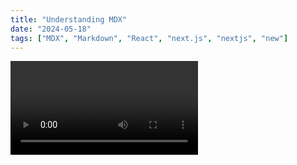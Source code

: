 ```yaml
---
title: "Understanding MDX"
date: "2024-05-18"
tags: ["MDX", "Markdown", "React", "next.js", "nextjs", "new"]
---
```


<Video id="0pEbT-NwmHk?si=wnLlJVgdr_N-tafe" />

## MDX

MDX is a powerful tool that allows you to use JSX in your markdown documents. It is an authorable format that combines Markdown and JSX syntax to enable you to use React components within your content.

```ts
const sum = (num1: number, num2: number): number => {
  return num1 + num2;
};

console.log(sum(4, 8)); //12
```

MDX provides you with the full power of components, allowing you to create complex interactive posts and bring an enriched experience to your readers. It opens up a world of possibilities for content creation, from embedding graphs and maps to interactive quizzes and much more.

With MDX, each part of your blog or documentation can be an interactive component. This is a significant step forward in the realm of content and design systems as it bridges the gap between markdown content and React components.

MDX is not only a great tool for content authors but also beneficial for developers. It offers a seamless writing experience like Markdown, but with the power and flexibility of React components. This makes it an excellent choice for use in various applications, including gatsby.js, next.js, or even standalone React applications.

In conclusion, MDX is a robust tool that introduces a unique blend of markdown's simplicity with the power of React components, opening new avenues for content creation and user interaction. It's definitely worth considering if you're looking to take your content to the next level.
